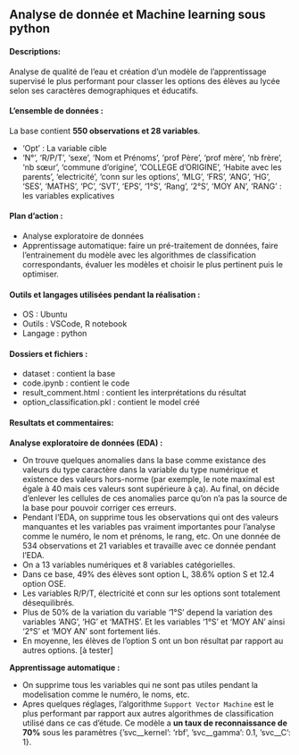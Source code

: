 ## Analyse de donnée et Machine learning sous python

#### Descriptions:

Analyse de qualité de l'eau et création d'un modèle de l'apprentissage supervisé le plus performant pour classer les options des élèves au lycée selon ses caractères demographiques et éducatifs.

#### L'ensemble de données :

La base contient **550 observations et 28 variables**.

-   'Opt' : La variable cible
-   'N°', 'R/P/T', 'sexe', 'Nom et Prénoms', 'prof Père', 'prof mère', 'nb frère', 'nb sœur', 'commune d'origine', 'COLLEGE d'ORIGINE', 'Habite avec les parents', 'electricité', 'conn sur les options', 'MLG', 'FRS', 'ANG', 'HG', 'SES', 'MATHS', 'PC', 'SVT', 'EPS', '1°S', 'Rang', '2°S', 'MOY AN', 'RANG' : les variables explicatives

#### Plan d'action :

-   Analyse exploratoire de données
-   Apprentissage automatique: faire un pré-traitement de données, faire l'entrainement du modèle avec les algorithmes de classification correspondants, évaluer les modèles et choisir le plus pertinent puis le optimiser.

#### Outils et langages utilisées pendant la réalisation :

-   OS : Ubuntu
-   Outils : VSCode, R notebook
-   Langage : python

#### Dossiers et fichiers :

-   dataset : contient la base
-   code.ipynb : contient le code
-   result_comment.html : contient les interprétations du résultat
-   option_classification.pkl : contient le model créé

#### Resultats et commentaires:

**Analyse exploratoire de données (EDA) :**

-   On trouve quelques anomalies dans la base comme existance des valeurs du type caractère dans la variable du type numérique et existence des valeurs hors-norme (par exemple, le note maximal est égale à 40 mais ces valeurs sont supérieure à ça). Au final, on décide d'enlever les cellules de ces anomalies parce qu'on n'a pas la source de la base pour pouvoir corriger ces erreurs.
-   Pendant l'EDA, on supprime tous les observations qui ont des valeurs manquantes et les variables pas vraiment importantes pour l'analyse comme le numéro, le nom et prénoms, le rang, etc. On une donnée de 534 observations et 21 variables et travaille avec ce donnée pendant l'EDA.
-   On a 13 variables numériques et 8 variables catégorielles.
-   Dans ce base, 49% des élèves sont option L, 38.6% option S et 12.4 option OSE.
-   Les variables R/P/T, électricité et conn sur les options sont totalement désequilibrés.
-   Plus de 50% de la variation du variable '1°S' depend la variation des variables 'ANG', 'HG' et 'MATHS'. Et les variables '1°S' et 'MOY AN' ainsi '2°S' et 'MOY AN' sont fortement liés.
-   En moyenne, les élèves de l'option S ont un bon résultat par rapport au autres options. [à tester]

**Apprentissage automatique :**

-   On supprime tous les variables qui ne sont pas utiles pendant la modelisation comme le numéro, le noms, etc.
-   Apres quelques réglages, l'algorithme `Support Vector Machine` est le plus performant par rapport aux autres algorithmes de classification utilisé dans ce cas d'étude. Ce modèle a **un taux de reconnaissance de 70%** sous les paramètres {'svc__kernel': 'rbf', 'svc__gamma': 0.1, 'svc__C': 1}.
